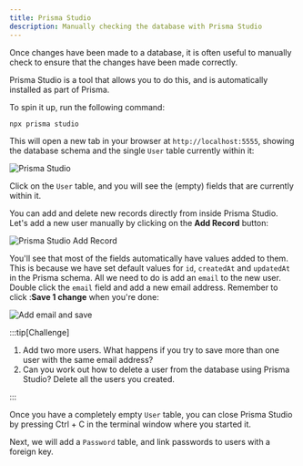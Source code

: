 ```yaml
---
title: Prisma Studio
description: Manually checking the database with Prisma Studio
---
```



Once changes have been made to a database, it is often useful to manually check to ensure that the changes have been made correctly.

Prisma Studio is a tool that allows you to do this, and is automatically installed as part of Prisma.

To spin it up, run the following command:

```bash
npx prisma studio
```

This will open a new tab in your browser at `http://localhost:5555`, showing the database schema and the single `User` table currently within it:

![Prisma Studio](src/assets/png/prisma/prisma-studio-dashboard.png)

Click on the `User` table, and you will see the (empty) fields that are currently within it.

You can add and delete new records directly from inside Prisma Studio. Let's add a new user manually by clicking on the **Add Record** button:

![Prisma Studio Add Record](src/assets/png/prisma/prisma-studio-add-record.png)

You'll see that most of the fields automatically have values added to them. This is because we have set default values for `id`, `createdAt` and `updatedAt` in the Prisma schema. All we need to do is add an `email` to the new user. Double click the `email` field and add a new email address. Remember to click :**Save 1 change** when you're done:

![Add email and save](src/assets/png/prisma/add-email-and-save.png)

:::tip[Challenge]

1. Add two more users. What happens if you try to save more than one user with the same email address?
2. Can you work out how to delete a user from the database using Prisma Studio? Delete all the users you created.

:::

Once you have a completely empty `User` table, you can close Prisma Studio by pressing <MonsterKbd>Ctrl + C</MonsterKbd> in the terminal window where you started it.

Next, we will add a `Password` table, and link passwords to users with a foreign key.
